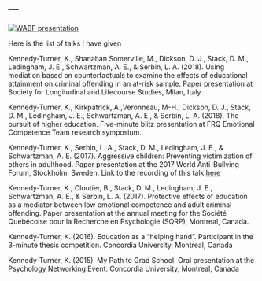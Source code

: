 ---
---

<link rel="stylesheet" href="styles.css" type="text/css">

[![WABF presentation](WABFpresentation.jpg)](https://www.youtube.com/watch?v=yAVnRBPgUvk)

Here is the list of talks I have given

Kennedy-Turner, K., Shanahan Somerville, M., Dickson, D. J., Stack, D. M., Ledingham, J. E., Schwartzman, A. E., & Serbin, L. A. (2018). Using mediation based on counterfactuals to examine the effects of educational attainment on criminal offending in an at-risk sample. Paper presentation at Society for Longitudinal and Lifecourse Studies, Milan, Italy.

Kennedy-Turner, K., Kirkpatrick, A.,Veronneau, M-H., Dickson, D. J., Stack, D. M., Ledingham, J. E., Schwartzman, A. E., & Serbin, L. A. (2018). The pursuit of higher education. Five-minute blitz presentation at FRQ Emotional Competence Team research symposium. 

Kennedy-Turner, K., Serbin, L. A., Stack, D. M., Ledingham, J. E., & Schwartzman, A. E. (2017). Aggressive children: Preventing victimization of others in adulthood. Paper presentation at the 2017 World Anti-Bullying Forum, Stockholm, Sweden. Link to the recording of this talk [here](https://www.youtube.com/watch?v=yAVnRBPgUvk)

Kennedy-Turner, K., Cloutier, B., Stack, D. M., Ledingham, J. E., Schwartzman, A. E., & Serbin, L. A. (2017). Protective effects of education as a mediator between low emotional competence and adult criminal offending. Paper presentation at the annual meeting for the Société Québécoise pour la Recherche en Psychologie (SQRP), Montreal, Canada. 

Kennedy-Turner, K. (2016). Education as a “helping hand”. Participant in the 3-minute thesis competition. Concordia University, Montreal, Canada

Kennedy-Turner, K. (2015). My Path to Grad School. Oral presentation at the Psychology Networking Event. Concordia University, Montreal, Canada

